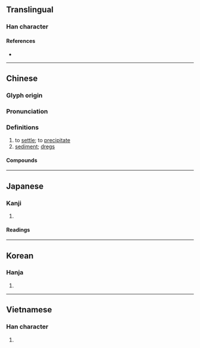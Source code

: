 {{also|淀}}
{{character info}}
==Translingual==

===Han character===
{{Han char|rn=85|rad=水|as=13|sn=16|four=37147|canj=ESCE|ids=⿰氵殿}}

====References====
* {{Han ref|kx=0653.260|dkj=18410|dj=1063.190|hdz=31764.160|uh=6FB1|ud=28593|bh=BEFD|bd=48893}}

----

==Chinese==
{{zh-forms|s=淀}}

===Glyph origin===
{{Han etym}}

===Pronunciation===
{{zh-pron
|m=diàn
|c=din6
|mn=tiān
|mc=y
|oc=y
|cat=n,v
}}

===Definitions===
{{zh-hanzi}}

# to [[settle]]; to [[precipitate]]
# [[sediment]]; [[dregs]]

====Compounds====
{{zh-der|沉澱|澱粉|胰澱粉酶}}

----

==Japanese==

===Kanji===
{{ja-kanji|grade=uc|rs=水13}}

# {{rfdef|ja|sort=水13}}

====Readings====
{{ja-readings
|goon=でん
|kanon=てん
|kun=おり-, よど-, よど-む, どろ
}}

----

==Korean==

===Hanja===
{{ko-hanja|hangeul=전|eumhun=|rv=jeon|mr=chŏn|y=cen}}

# {{rfdef|ko|sort=水13}}

----

==Vietnamese==

===Han character===
{{vi-readings|reading=điến, điện|rs=水13}}

# {{rfdef|vi|sort=水13}}